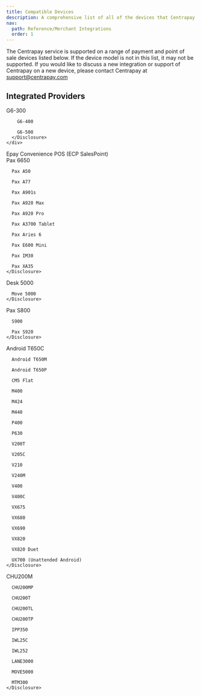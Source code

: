 ```yaml
---
title: Compatible Devices
description: A comprehensive list of all of the devices that Centrapay supports.
nav:
  path: Reference/Merchant Integrations
  order: 1
---
```


The Centrapay service is supported on a range of payment and point of sale devices listed below. If the device model is not in this list, it may not be supported. If you would like to discuss a new integration or support of Centrapay on a new device, please contact Centrapay at support@centrapay.com

## Integrated Providers

<AccordionListWrapper>
  <div>
      <Disclosure client:visible title="Invenco">
        G6-300

        G6-400

        G6-500
      </Disclosure>
    </div>

  <div>
    <Disclosure client:visible title="SalesPoint">
      Epay Convenience POS (ECP SalesPoint)
    </Disclosure>
  </div>

  <div>
    <Disclosure client:visible title="Sektor">
      Pax 6650

      Pax A50

      Pax A77

      Pax A901s

      Pax A920 Max

      Pax A920 Pro

      Pax A3700 Tablet

      Pax Aries 6

      Pax E600 Mini

      Pax IM30

      Pax XA35
    </Disclosure>
  </div>

  <div>
    <Disclosure client:visible title="Skyzer">
      Desk 5000

      Move 5000
    </Disclosure>
  </div>

  <div>
    <Disclosure client:visible title="Smartpay">
      Pax S800

      S900

      Pax S920
    </Disclosure>
  </div>

  <div>
    <Disclosure client:visible title="Verifone">
      Android T650C

      Android T650M

      Android T650P

      CM5 Flat

      M400

      M424

      M440

      P400

      P630

      V200T

      V205C

      V210

      V240M

      V400

      V400C

      VX675

      VX680

      VX690

      VX820

      VX820 Duet

      UX700 (Unattended Android)
    </Disclosure>
  </div>

  <div>
    <Disclosure client:visible title="Windcave">
      CHU200M

      CHU200MP

      CHU200T

      CHU200TL

      CHU200TP

      IPP350

      IWL25C

      IWL252

      LANE3000

      MOVE5000

      MTM300
    </Disclosure>
  </div>
</AccordionListWrapper>
